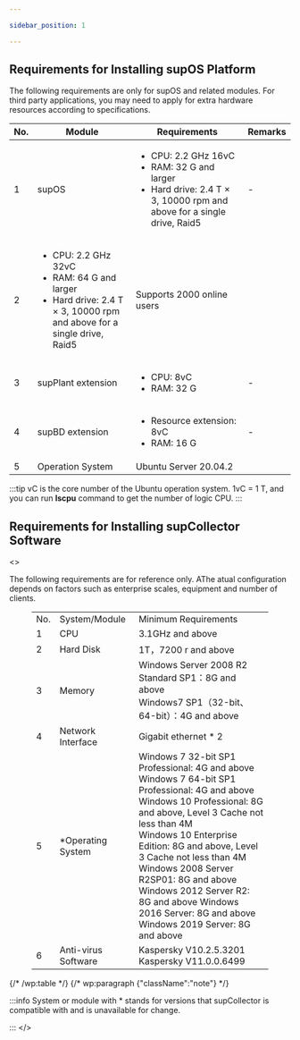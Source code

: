 ```yaml
---

sidebar_position: 1

---
```


## Requirements for Installing supOS Platform
<div>
  <p>
    The following requirements are only for supOS and related modules. For third
    party applications, you may need to apply for extra hardware resources
    according to specifications.
  </p>
  <table
    id="supOS_system_requirements__table_lhv_1sh_5tb"
    className="frame-all"
  >
    <colgroup>
      <col style={{ width: "14.265335235378032%" }} />
      <col style={{ width: "19.686162624821684%" }} />
      <col style={{ width: "41.08416547788873%" }} />
      <col style={{ width: "24.964336661911556%" }} />
    </colgroup>
    <thead>
      <tr>
        <th
          className="colsep-1 rowsep-1"
          id="supOS_system_requirements__table_lhv_1sh_5tb__entry__1"
        >
          No.
        </th>
        <th
          className="colsep-1 rowsep-1"
          id="supOS_system_requirements__table_lhv_1sh_5tb__entry__2"
        >
          Module
        </th>
        <th
          className="colsep-1 rowsep-1"
          id="supOS_system_requirements__table_lhv_1sh_5tb__entry__3"
        >
          Requirements
        </th>
        <th
          className="colsep-1 rowsep-1"
          id="supOS_system_requirements__table_lhv_1sh_5tb__entry__4"
        >
          Remarks
        </th>
      </tr>
    </thead>
    <tbody>
      <tr>
        <td
          className="colsep-1 rowsep-1"
          headers="supOS_system_requirements__table_lhv_1sh_5tb__entry__1"
        >
          1
        </td>
        <td
          className="colsep-1 rowsep-1"
          headers="supOS_system_requirements__table_lhv_1sh_5tb__entry__2"
          rowSpan={2}
        >
          supOS
        </td>
        <td
          className="colsep-1 rowsep-1"
          headers="supOS_system_requirements__table_lhv_1sh_5tb__entry__3"
        >
          <ul id="supOS_system_requirements__ul_y2p_dsh_5tb">
            <li>CPU: 2.2 GHz 16vC</li>
            <li>RAM: 32 G and larger</li>
            <li>
              Hard drive: 2.4 T × 3, 10000 rpm and above for a single drive,
              Raid5
            </li>
          </ul>
        </td>
        <td
          className="colsep-1 rowsep-1"
          headers="supOS_system_requirements__table_lhv_1sh_5tb__entry__4"
        >
          -
        </td>
      </tr>
      <tr>
        <td
          className="colsep-1 rowsep-1"
          headers="supOS_system_requirements__table_lhv_1sh_5tb__entry__1"
        >
          2
        </td>
        <td
          className="colsep-1 rowsep-1"
          headers="supOS_system_requirements__table_lhv_1sh_5tb__entry__3"
        >
          <ul id="supOS_system_requirements__ul_sgg_2sh_5tb">
            <li>CPU: 2.2 GHz 32vC</li>
            <li>RAM: 64 G and larger</li>
            <li>
              Hard drive: 2.4 T × 3, 10000 rpm and above for a single drive,
              Raid5
            </li>
          </ul>
        </td>
        <td
          className="colsep-1 rowsep-1"
          headers="supOS_system_requirements__table_lhv_1sh_5tb__entry__4"
        >
          Supports 2000 online users
        </td>
      </tr>
      <tr>
        <td
          className="colsep-1 rowsep-1"
          headers="supOS_system_requirements__table_lhv_1sh_5tb__entry__1"
        >
          3
        </td>
        <td
          className="colsep-1 rowsep-1"
          headers="supOS_system_requirements__table_lhv_1sh_5tb__entry__2"
        >
          supPlant extension
        </td>
        <td
          className="colsep-1 rowsep-1"
          headers="supOS_system_requirements__table_lhv_1sh_5tb__entry__3"
        >
          <ul id="supOS_system_requirements__ul_tvg_fsh_5tb">
            <li>CPU: 8vC</li>
            <li>RAM: 32 G</li>
          </ul>
        </td>
        <td
          className="colsep-1 rowsep-1"
          headers="supOS_system_requirements__table_lhv_1sh_5tb__entry__4"
        >
          -
        </td>
      </tr>
      <tr>
        <td
          className="colsep-1 rowsep-1"
          headers="supOS_system_requirements__table_lhv_1sh_5tb__entry__1"
        >
          4
        </td>
        <td
          className="colsep-1 rowsep-1"
          headers="supOS_system_requirements__table_lhv_1sh_5tb__entry__2"
        >
          supBD extension
        </td>
        <td
          className="colsep-1 rowsep-1"
          headers="supOS_system_requirements__table_lhv_1sh_5tb__entry__3"
        >
          <ul id="supOS_system_requirements__ul_uvg_fsh_5tb">
            <li>Resource extension: 8vC</li>
            <li>RAM: 16 G</li>
          </ul>
        </td>
        <td
          className="colsep-1 rowsep-1"
          headers="supOS_system_requirements__table_lhv_1sh_5tb__entry__4"
        >
          -
        </td>
      </tr>
      <tr>
        <td
          className="colsep-1 rowsep-1"
          headers="supOS_system_requirements__table_lhv_1sh_5tb__entry__1"
        >
          5
        </td>
        <td
          className="colsep-1 rowsep-1"
          headers="supOS_system_requirements__table_lhv_1sh_5tb__entry__2"
        >
          Operation System
        </td>
        <td
          className="colsep-1 rowsep-1"
          headers="supOS_system_requirements__table_lhv_1sh_5tb__entry__3"
        >
          Ubuntu Server 20.04.2
        </td>
        <td
          className="colsep-1 rowsep-1"
          headers="supOS_system_requirements__table_lhv_1sh_5tb__entry__4"
        />
      </tr>
    </tbody>
  </table>
  <div
    className="note note_note"
    id="supOS_system_requirements__note_j3c_ksh_5tb"
  >

:::tip
vC is the core number of the Ubuntu operation system. 1vC = 1 T, and you can run **lscpu** command to get the number of logic CPU.
:::
  </div>
</div>

## Requirements for Installing supCollector Software

<>

  <p>
    The following requirements are for reference only. AThe atual configuration depends
    on factors such as enterprise scales, equipment and number of clients.
  </p>
  <figure className="wp-block-table">
    <table>
      <tbody>
        <tr>
          <td>No.</td>
          <td>System/Module</td>
          <td>Minimum Requirements</td>
        </tr>
        <tr>
          <td>1</td>
          <td>CPU</td>
          <td>3.1GHz and above</td>
        </tr>
        <tr>
          <td>2</td>
          <td>Hard Disk</td>
          <td>1T，7200 r and above</td>
        </tr>
        <tr>
          <td>3</td>
          <td>Memory</td>
          <td>
            Windows Server 2008 R2 Standard SP1：8G and above
            <br />
            Windows7 SP1（32-bit、64-bit）：4G and above
          </td>
        </tr>
        <tr>
          <td>4</td>
          <td>Network Interface</td>
          <td>Gigabit ethernet * 2</td>
        </tr>
        <tr>
          <td>5</td>
          <td>*Operating System</td>
          <td>
            Windows 7 32-bit SP1 Professional: 4G and above
            <br />
            Windows 7 64-bit SP1 Professional: 4G and above
            <br />
            Windows 10 Professional: 8G and above, Level 3 Cache not less than
            4M
            <br />
            Windows 10 Enterprise Edition: 8G and above, Level 3 Cache not less
            than 4M
            <br />
            Windows 2008 Server R2SP01: 8G and above
            <br />
            Windows 2012 Server R2: 8G and above Windows 2016 Server: 8G and
            above
            <br />
            Windows 2019 Server: 8G and above
          </td>
        </tr>
        <tr>
          <td>6</td>
          <td>Anti-virus Software</td>
          <td>
            Kaspersky V10.2.5.3201
            <br />
            Kaspersky V11.0.0.6499
          </td>
        </tr>
      </tbody>
    </table>
  </figure>
  {/* /wp:table */}
  {/* wp:paragraph {"className":"note"} */}


:::info
System or module with * stands for versions that supCollector is compatible with and is unavailable for change.

:::
</>

